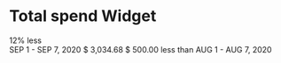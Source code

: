 
<Meta title="Widgets/TotalSpend" />

# Total spend Widget

<Canvas>
  <Story name="default">
    <Flex>
      <div>
        <PieChart
          progress={88}
          size={96}
          strokeWidth={15}
          color="success"
          mr="1rem"
        >
          <Text className="chartValue" size="lg" tag="span" weight="medium">12%</Text>
          <Text className="chartCaption" size="xs" tag="span">less</Text>
        </PieChart>
      </div>
      <Box shadow="shadow00" p={0}>
        <Text size="sm" tag="div" color={theme.color.text.text02}>
          SEP 1 - SEP 7, 2020
        </Text>
        <Text size="xxl" tag="div" weight="medium">
          $ 3,034.68
        </Text>
        <Text tag="div">
          $ 500.00
          <Text size="sm" tag="span" px=".5rem">
            less than
          </Text>
          <Text size="sm" tag="span">
            AUG 1 - AUG 7, 2020
          </Text>
        </Text>
      </Box>
    </Flex>
  </Story>
</Canvas>
